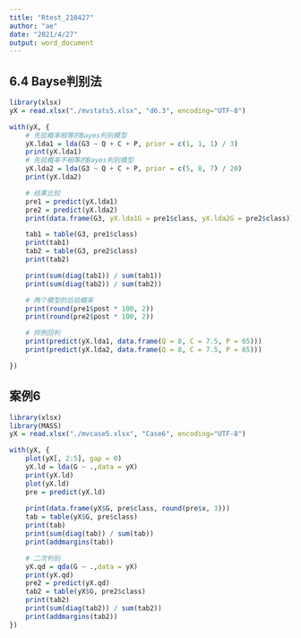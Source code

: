 ```yaml
---
title: "Rtest_210427"
author: "ae"
date: "2021/4/27"
output: word_document
---
```



## 6.4 Bayse判别法
```r
library(xlsx)
yX = read.xlsx("./mvstats5.xlsx", "d6.3", encoding="UTF-8")

with(yX, {
    # 先验概率相等的Bayes判别模型
    yX.lda1 = lda(G3 ~ Q + C + P, prior = c(1, 1, 1) / 3)
    print(yX.lda1)
    # 先验概率不相等的Bayes判别模型
    yX.lda2 = lda(G3 ~ Q + C + P, prior = c(5, 8, 7) / 20)
    print(yX.lda2)

    # 结果比较
    pre1 = predict(yX.lda1)
    pre2 = predict(yX.lda2)
    print(data.frame(G3, yX.lda1G = pre1$class, yX.lda2G = pre2$class))

    tab1 = table(G3, pre1$class)
    print(tab1)
    tab2 = table(G3, pre2$class)
    print(tab2)

    print(sum(diag(tab1)) / sum(tab1))
    print(sum(diag(tab2)) / sum(tab2))

    # 两个模型的后验概率
    print(round(pre1$post * 100, 2))
    print(round(pre2$post * 100, 2))

    # 样例回判
    print(predict(yX.lda1, data.frame(Q = 8, C = 7.5, P = 65)))
    print(predict(yX.lda2, data.frame(Q = 8, C = 7.5, P = 65)))

})

```


## 案例6
```r
library(xlsx)
library(MASS)
yX = read.xlsx("./mvcase5.xlsx", "Case6", encoding="UTF-8")

with(yX, {
    plot(yX[, 2:5], gap = 0)
    yX.ld = lda(G ~ .,data = yX)
    print(yX.ld)
    plot(yX.ld)
    pre = predict(yX.ld)
    
    print(data.frame(yX$G, pre$class, round(pre$x, 3)))
    tab = table(yX$G, pre$class)
    print(tab)
    print(sum(diag(tab)) / sum(tab))
    print(addmargins(tab))

    # 二次判别
    yX.qd = qda(G ~ .,data = yX)
    print(yX.qd)
    pre2 = predict(yX.qd)
    tab2 = table(yX$G, pre2$class)
    print(tab2)
    print(sum(diag(tab2)) / sum(tab2))
    print(addmargins(tab2))
})

```
